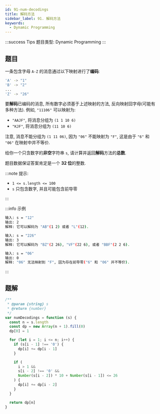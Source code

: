 ```yaml
---
id: 91-num-decodings
title: 解码方法
sidebar_label: 91. 解码方法
keywords:
  - Dynamic Programming
---
```


:::success Tips
题目类型: Dynamic Programming
:::

## 题目

一条包含字母 `A-Z` 的消息通过以下映射进行了**编码**:

```bash
'A' -> "1"
'B' -> "2"
...
'Z' -> "26"
```

要**解码**已编码的消息, 所有数字必须基于上述映射的方法, 反向映射回字母(可能有多种方法). 例如, `"11106"` 可以映射为:

- `"AAJF"`, 将消息分组为 `(1 1 10 6)`
- `"KJF"`, 将消息分组为 `(11 10 6)`

注意, 消息不能分组为 `(1 11 06)`, 因为 `"06"` 不能映射为 `"F"`, 这是由于 `"6"` 和 `"06"` 在映射中并不等价.

给你一个只含数字的**非空**字符串 `s`, 请计算并返回**解码**方法的**总数**.

题目数据保证答案肯定是一个 **32 位**的整数.

:::note 提示:

- `1 <= s.length <= 100`
- `s` 只包含数字, 并且可能包含前导零

:::

:::info 示例

```bash
输入: s = "12"
输出: 2
解释: 它可以解码为 "AB"(1 2) 或者 "L"(12).
```

```bash
输入: s = "226"
输出: 3
解释: 它可以解码为 "BZ"(2 26), "VF"(22 6), 或者 "BBF"(2 2 6).
```

```bash
输入: s = "06"
输出: 0
解释: "06" 无法映射到 "F", 因为存在前导零("6" 和 "06" 并不等价).
```

:::

## 题解

```ts
/**
 * @param {string} s
 * @return {number}
 */
var numDecodings = function (s) {
  const n = s.length
  const dp = new Array(n + 1).fill(0)
  dp[0] = 1

  for (let i = 1; i <= n; i++) {
    if (s[i - 1] !== '0') {
      dp[i] += dp[i - 1]
    }

    if (
      i > 1 &&
      s[i - 2] !== '0' &&
      Number(s[i - 2]) * 10 + Number(s[i - 1]) <= 26
    ) {
      dp[i] += dp[i - 2]
    }
  }

  return dp[n]
}
```
